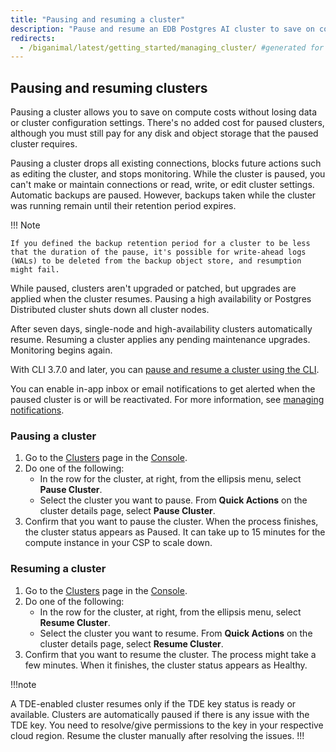 ```yaml
---
title: "Pausing and resuming a cluster"
description: "Pause and resume an EDB Postgres AI cluster to save on compute costs."
redirects:
  - /biganimal/latest/getting_started/managing_cluster/ #generated for BigAnimal URL path removal branch
---
```


## Pausing and resuming clusters

Pausing a cluster allows you to save on compute costs without losing data or cluster configuration settings. There's no added cost for paused clusters, although you must still pay for any disk and object storage that the paused cluster requires.  

Pausing a cluster drops all existing connections, blocks future actions such as editing the cluster, and stops monitoring. While the cluster is paused, you can't make or maintain connections or read, write, or edit cluster settings. Automatic backups are paused. However, backups taken while the cluster was running remain until their retention period expires. 

!!! Note

    If you defined the backup retention period for a cluster to be less that the duration of the pause, it's possible for write-ahead logs (WALs) to be deleted from the backup object store, and resumption might fail.

While paused, clusters aren't upgraded or patched, but upgrades are applied when the cluster resumes. Pausing a high availability or Postgres Distributed cluster shuts down all cluster nodes. 

After seven days, single-node and high-availability clusters automatically resume. Resuming a cluster applies any pending maintenance upgrades. Monitoring begins again.  

With CLI 3.7.0 and later, you can [pause and resume a cluster using the CLI](/edb-postgres-ai/cloud-service/using_cluster/cli/managing_clusters/#pause-a-cluster).

You can enable in-app inbox or email notifications to get alerted when the paused cluster is or will be reactivated. For more information, see [managing notifications](/edb-postgres-ai/console/using/notifications/#managing-notifications).

### Pausing a cluster

1.  Go to the [Clusters](https://portal.biganimal.com/clusters) page in the [Console](https://portal.biganimal.com). 
2.  Do one of the following:
    -   In the row for the cluster, at right, from the ellipsis menu, select **Pause Cluster**.
    -   Select the cluster you want to pause. From **Quick Actions** on the cluster details page, select **Pause Cluster**.
3.  Confirm that you want to pause the cluster. When the process finishes, the cluster status appears as Paused. It can take up to 15 minutes for the compute instance in your CSP to scale down.

### Resuming a cluster

1.  Go to the [Clusters](https://portal.biganimal.com/clusters) page in the [Console](https://portal.biganimal.com). 
2.  Do one of the following:
    -   In the row for the cluster, at right, from the ellipsis menu, select **Resume Cluster**.
    -   Select the cluster you want to resume. From **Quick Actions** on the cluster details page, select **Resume Cluster**.
3.  Confirm that you want to resume the cluster. The process might take a few minutes. When it finishes, the cluster status appears as Healthy.

!!!note

A TDE-enabled cluster resumes only if the TDE key status is ready or available. Clusters are automatically paused if there is any issue with the TDE key. You need to resolve/give permissions to the key in your respective cloud region. Resume the cluster manually after resolving the issues.
!!!
